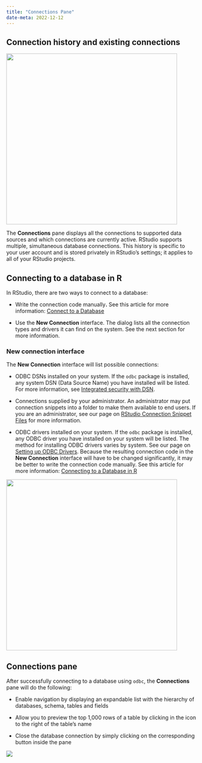 ```yaml
---
title: "Connections Pane"
date-meta: 2022-12-12
---
```


## Connection history and existing connections

![](images/connections-pane.png){fig-alt="A screenshot of the Connections pane in RStudio, displaying existing database connections." fig-align="center" width="450"}

The **Connections** pane displays all the connections to supported data sources and which connections are currently active. RStudio supports multiple, simultaneous database connections. This history is specific to your user account and is stored privately in RStudio's settings; it applies to all of your RStudio projects.

## Connecting to a database in R

In RStudio, there are two ways to connect to a database:

-   Write the connection code manually**.** See this article for more information: [Connect to a Database](https://solutions.posit.co/connections/db/getting-started/connect-to-database/)

-   Use the **New Connection** interface. The dialog lists all the connection types and drivers it can find on the system. See the next section for more information.

### New connection interface

The **New Connection** interface will list possible connections:

-   ODBC DSNs installed on your system. If the `odbc` package is installed, any system DSN (Data Source Name) you have installed will be listed. For more information, see [Integrated security with DSN](https://solutions.posit.co/connections/db/best-practices/managing-credentials/).

-   Connections supplied by your administrator. An administrator may put connection snippets into a folder to make them available to end users. If you are an administrator, see our page on [RStudio Connection Snippet Files](connection-snippets.html) for more information.

-   ODBC drivers installed on your system. If the `odbc` package is installed, any ODBC driver you have installed on your system will be listed. The method for installing ODBC drivers varies by system. See our page on [Setting up ODBC Drivers](https://solutions.posit.co/connections/db/best-practices/drivers/). Because the resulting connection code in the **New Connection** interface will have to be changed significantly, it may be better to write the connection code manually. See this article for more information: [Connecting to a Database in R](https://solutions.posit.co/connections/db/getting-started/connect-to-database/)

![](images/connect-existing-data.png){fig-alt="A screenshot of the Connections > New Connections popup, providing available ODBC connections for the system such as Snowflake, Livy, Spark, Athena, etc." fig-align="center" width="450"}

## Connections pane

After successfully connecting to a database using `odbc`, the **Connections** pane will do the following:

-   Enable navigation by displaying an expandable list with the hierarchy of databases, schema, tables and fields

-   Allow you to preview the top 1,000 rows of a table by clicking in the icon to the right of the table's name

-   Close the database connection by simply clicking on the corresponding button inside the pane

![](images/connections-diagram.png){fig-alt="A diagram of available options in the connections pane."}
